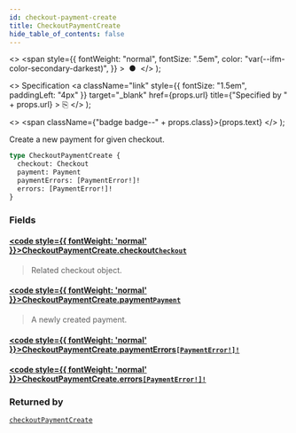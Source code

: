 ```yaml
---
id: checkout-payment-create
title: CheckoutPaymentCreate
hide_table_of_contents: false
---
```


  <>
    <span
      style={{
        fontWeight: "normal",
        fontSize: ".5em",
        color: "var(--ifm-color-secondary-darkest)",
      }}
    >
      &nbsp;●&nbsp;
    </span>
  </>
);

  <>
    Specification
    <a
      className="link"
      style={{ fontSize: "1.5em", paddingLeft: "4px" }}
      target="\_blank"
      href={props.url}
      title={"Specified by " + props.url}
    >
      ⎘
    </a>
  </>
);

  <>
    <span className={"badge badge--" + props.class}>{props.text}</span>
  </>
);

Create a new payment for given checkout.

```graphql
type CheckoutPaymentCreate {
  checkout: Checkout
  payment: Payment
  paymentErrors: [PaymentError!]!
  errors: [PaymentError!]!
}
```

### Fields

#### [<code style={{ fontWeight: 'normal' }}>CheckoutPaymentCreate.<b>checkout</b></code>](#)<Bullet />[`Checkout`](../../api-reference/objects/checkout) <Badge class="secondary" text="object"/>

> Related checkout object.

#### [<code style={{ fontWeight: 'normal' }}>CheckoutPaymentCreate.<b>payment</b></code>](#)<Bullet />[`Payment`](../../api-reference/objects/payment) <Badge class="secondary" text="object"/>

> A newly created payment.

#### [<code style={{ fontWeight: 'normal' }}>CheckoutPaymentCreate.<b>paymentErrors</b></code>](#)<Bullet />[`[PaymentError!]!`](../../api-reference/objects/payment-error) <Badge class="secondary" text="non-null"/> <Badge class="secondary" text="object"/>

>

#### [<code style={{ fontWeight: 'normal' }}>CheckoutPaymentCreate.<b>errors</b></code>](#)<Bullet />[`[PaymentError!]!`](../../api-reference/objects/payment-error) <Badge class="secondary" text="non-null"/> <Badge class="secondary" text="object"/>

>

### Returned by

[`checkoutPaymentCreate`](../../api-reference/mutations/checkout-payment-create) <Badge class="secondary" text="mutation"/>
